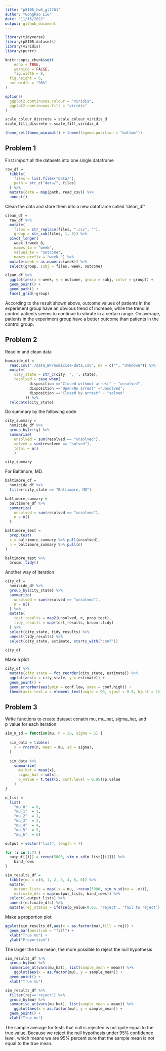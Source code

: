 ```yaml
---
title: "p8105_hw5_gl2761"
author: "Gonghao Liu"
date: "11/15/2022"
output: github_document
---
```


```r
library(tidyverse)
library(p8105.datasets)
library(viridis)
library(purrr)

knitr::opts_chunk$set(
	echo = TRUE,
	warning = FALSE,
	fig.width = 8, 
  fig.height = 6,
  out.width = "90%"
)

options(
  ggplot2.continuous.colour = "viridis",
  ggplot2.continuous.fill = "viridis"
)

scale_colour_discrete = scale_colour_viridis_d
scale_fill_discrete = scale_fill_viridis_d

theme_set(theme_minimal() + theme(legend.position = "bottom"))
```

## Problem 1

First import all the datasets into one single dataframe

```r
raw_df = 
  tibble(
    files = list.files("data/"),
    path = str_c("data/", files)
  ) %>% 
  mutate(data = map(path, read_csv)) %>% 
  unnest()
```

Clean the data and store them into a new dataframe called 'clean_df'

```r
clean_df = 
  raw_df %>% 
  mutate(
    files = str_replace(files, ".csv", ""),
    group = str_sub(files, 1, 3)) %>% 
  pivot_longer(
    week_1:week_8,
    names_to = "week",
    values_to = "outcome",
    names_prefix = "week_") %>% 
  mutate(week = as.numeric(week)) %>% 
  select(group, subj = files, week, outcome)
```

```r
clean_df %>% 
  ggplot(aes(x = week, y = outcome, group = subj, color = group)) + 
  geom_point() + 
  geom_path() + 
  facet_grid(~group)
```

According to the result shown above, outcome values of patients in the experiment group have an obvious trend of increase, while the trend in control patients seems to continue to vibrate in a certain range. On average, patients in the experiment group have a better outcome than patients in the control group.

## Problem 2

Read in and clean data

```r
homicide_df =
  read.csv("./data_WP/homicide-data.csv", na = c("", "Unknown")) %>% 
  mutate(
    city_state = str_c(city, ', ', state),
    resolved = case_when(
           disposition =="Closed without arrest" ~ "unsolved",
           disposition =="Open/No arrest" ~"unsolved",
           disposition =="Closed by arrest" ~ "solved"
         )) %>% 
  relocate(city_state)
```

Do summary by the following code

```r
city_summary = 
  homicide_df %>%
  group_by(city) %>%
  summarize(
    unsolved = sum(resolved == "unsolved"),
    solved = sum(resolved == "solved"),
    total = n()
    )

city_summary
```

For Baltimore, MD.
```r
baltimore_df = 
  homicide_df %>% 
  filter(city_state == "Baltimore, MD")

baltimore_summary = 
  baltimore_df %>% 
  summarize(
    unsolved = sum(resolved == "unsolved"),
    n = n()
  )

baltimore_test = 
  prop.test(
  x = baltimore_summary %>% pull(unsolved),
  n = baltimore_summary %>% pull(n)
)

baltimore_test %>% 
  broom::tidy()
```

Another way of iteration

```r
city_df = 
  homicide_df %>% 
  group_by(city_state) %>% 
  summarize(
    unsolved = sum(resolved == "unsolved"),
    n = n()
  ) %>% 
  mutate(
    test_results = map2(unsolved, n, prop.test),
    tidy_results = map(test_results, broom::tidy)
  ) %>% 
  select(city_state, tidy_results) %>% 
  unnest(tidy_results) %>% 
  select(city_state, estimate, starts_with("conf"))

city_df
```

Make a plot

```r
city_df %>% 
  mutate(city_state = fct_reorder(city_state, estimate)) %>% 
  ggplot(aes(x = city_state, y = estimate)) + 
  geom_point() +
  geom_errorbar(aes(ymin = conf.low, ymax = conf.high)) +
  theme(axis.text.x = element_text(angle = 90, vjust = 0.5, hjust = 1))
```

## Problem 3

Write functions to create dataset conatin mu, mu_hat, sigma_hat, and p_value for each iteration

```r
sim_n_sd = function(mu, n = 30, sigma = 5) {
  
  sim_data = tibble(
    x = rnorm(n, mean = mu, sd = sigma),
  )
  
  sim_data %>% 
    summarize(
      mu_hat = mean(x),
      sigma_hat = sd(x),
      p_value = t.test(x, conf.level = 0.95)$p.value
    )
}

n_list = 
  list(
    "mu_0"  = 0, 
    "mu_1"  = 1, 
    "mu_2"  = 2,
    "mu_3"  = 3, 
    "mu_4"  = 4, 
    "mu_5"  = 5,
    "mu_6"  = 6)

output = vector("list", length = 7)

for (i in 1:7) {
  output[[i]] = rerun(5000, sim_n_sd(n_list[[i]])) %>% 
    bind_rows
}

sim_results_df = 
  tibble(mu = c(0, 1, 2, 3, 4, 5, 6)) %>% 
  mutate(
    output_lists = map(.x = mu, ~rerun(5000, sim_n_sd(mu = .x))),
    estimate_dfs = map(output_lists, bind_rows)) %>% 
  select(-output_lists) %>% 
  unnest(estimate_dfs) %>%
  mutate(rej_status = ifelse(p_value<0.05, 'reject', 'fail to reject'))
```

Make a proportion plot

```r
ggplot(sim_results_df,aes(x = as.factor(mu),fill = rej)) + 
  geom_bar(position = "fill") +
  xlab("True mu") + 
  ylab("Proportion")
```

The larger the true mean, the more possible to reject the null hypothesis

```r
sim_results_df %>%
  group_by(mu) %>%
  summarise_at(vars(mu_hat), list(sample_mean = mean)) %>%
    ggplot(aes(x = as.factor(mu), y = sample_mean)) + 
  geom_point() +
  xlab("True mu")
```

```r
sim_results_df %>%
  filter(rej=='reject') %>%
  group_by(mu) %>%
  summarise_at(vars(mu_hat), list(sample_mean = mean)) %>%
    ggplot(aes(x = as.factor(mu), y = sample_mean)) + 
  geom_point() +
  xlab("True mu")
```

The sample average for tests that null is rejected is not quite equal to the true value. Because we reject the null hypothesis under 95% confidence level, which means we are 95% percent sure that the sample mean is not equal to the true mean.